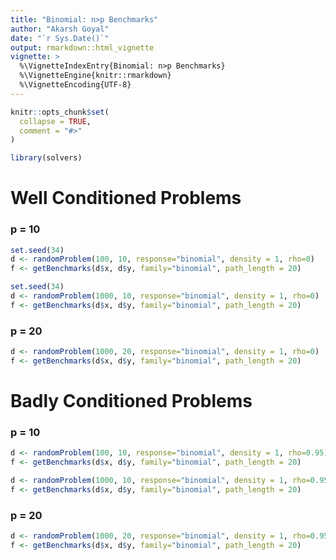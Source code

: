 ```yaml
---
title: "Binomial: n>p Benchmarks"
author: "Akarsh Goyal"
date: "`r Sys.Date()`"
output: rmarkdown::html_vignette
vignette: >
  %\VignetteIndexEntry{Binomial: n>p Benchmarks}
  %\VignetteEngine{knitr::rmarkdown}
  %\VignetteEncoding{UTF-8}
---
```


```r
knitr::opts_chunk$set(
  collapse = TRUE,
  comment = "#>"
)
```

```r
library(solvers)
```

# Well Conditioned Problems
### p = 10
```r
set.seed(34)
d <- randomProblem(100, 10, response="binomial", density = 1, rho=0)
f <- getBenchmarks(d$x, d$y, family="binomial", path_length = 20)
```

```r
set.seed(34)
d <- randomProblem(1000, 10, response="binomial", density = 1, rho=0)
f <- getBenchmarks(d$x, d$y, family="binomial", path_length = 20)
```

### p = 20
```r
d <- randomProblem(1000, 20, response="binomial", density = 1, rho=0)
f <- getBenchmarks(d$x, d$y, family="binomial", path_length = 20)
```

# Badly Conditioned Problems
### p = 10
```r
d <- randomProblem(100, 10, response="binomial", density = 1, rho=0.95)
f <- getBenchmarks(d$x, d$y, family="binomial", path_length = 20)
```

```r
d <- randomProblem(1000, 10, response="binomial", density = 1, rho=0.95)
f <- getBenchmarks(d$x, d$y, family="binomial", path_length = 20)
```

### p = 20
```r
d <- randomProblem(1000, 20, response="binomial", density = 1, rho=0.95)
f <- getBenchmarks(d$x, d$y, family="binomial", path_length = 20)
```

